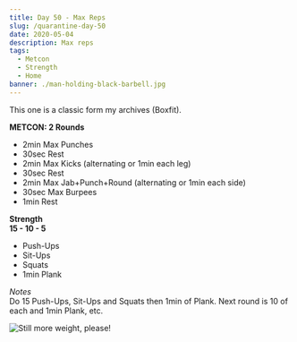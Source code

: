 ```yaml
---
title: Day 50 - Max Reps
slug: /quarantine-day-50
date: 2020-05-04
description: Max reps
tags:
  - Metcon
  - Strength
  - Home
banner: ./man-holding-black-barbell.jpg
---
```


This one is a classic form my archives (Boxfit).

**METCON: 2 Rounds**
* 2min Max Punches
* 30sec Rest
* 2min Max Kicks (alternating or 1min each leg)
* 30sec Rest
* 2min Max Jab+Punch+Round (alternating or 1min each side)
* 30sec Max Burpees
* 1min Rest

**Strength**<br/>
**15 - 10 - 5**
* Push-Ups
* Sit-Ups
* Squats
* 1min Plank

*Notes*<br/>
Do 15 Push-Ups, Sit-Ups and Squats then 1min of Plank. Next round is 10 of each and 1min Plank, etc.

![Still more weight, please!](./man-holding-black-barbell.jpg)
